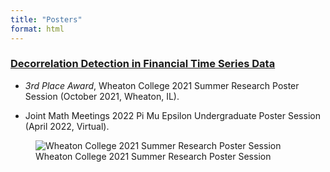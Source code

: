 ```yaml
---
title: "Posters"
format: html
---
```


### [Decorrelation Detection in Financial Time Series Data](https://www.wheaton.edu/academics/natural-sciences/summer-research-program/poster-session-awardees/2021/)

-   *3rd Place Award*, Wheaton College 2021 Summer Research Poster Session (October 2021, Wheaton, IL).

-   Joint Math Meetings 2022 Pi Mu Epsilon Undergraduate Poster Session (April 2022, Virtual).

![Wheaton College 2021 Summer Research Poster Session](images/poster01.jpg)
